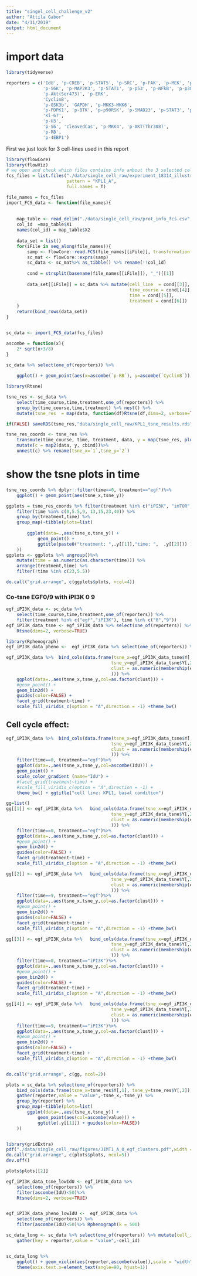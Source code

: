 ```yaml
---
title: "singel_cell_challenge_v2"
author: "Attila Gabor"
date: "4/11/2019"
output: html_document
---
```


# import data
```r
library(tidyverse)
```


```r
reporters = c('IdU', 'p-CREB', 'p-STAT5', 'p-SRC', 'p-FAK', 'p-MEK', 'p-MAPKAPK2',
			  'p-S6K', 'p-MAP2K3', 'p-STAT1', 'p-p53', 'p-NFkB', 'p-p38', 'p-AMPK',
			  'p-Akt(Ser473)', 'p-ERK', 
			  'CyclinB', 
			  'p-GSK3b', 'GAPDH', 'p-MKK3-MKK6',
			  'p-PDPK1', 'p-BTK', 'p-p90RSK', 'p-SMAD23', 'p-STAT3', 'p-JNK',
			  'Ki-67', 
			  'p-H3',
			  'p-S6', 'cleavedCas', 'p-MKK4', 'p-AKT(Thr308)',
			  'p-RB',
			  'p-4EBP1')
```

First we just look for 3 cell-lines used in this report
```r
library(flowCore)
library(flowViz)
# we open and check which files contains info anbout the 3 selected cell-lines. 
fcs_files = list.files("./data/single_cell_raw/experiment_18314_illustration_39845_spill_applied_fcs_files/",
					   pattern = "KPL1_A",
					   full.names = T)

file_names = fcs_files
import_FCS_data <- function(file_names){
	
	
	map_table <- read_delim("./data/single_cell_raw/prot_info_fcs.csv",delim = ";",col_names = F)	
	col_id  =map_table$X1
	names(col_id) = map_table$X2
	
	data_set = list()
	for(iFile in seq_along(file_names)){
		samp <- flowCore::read.FCS(file_names[[iFile]], transformation = FALSE)
		sc_mat <- flowCore::exprs(samp)
		sc_data <- sc_mat%>% as_tibble() %>% rename(!!col_id)
		
		cond = strsplit(basename(file_names[[iFile]]), "_")[[1]]
		
		data_set[[iFile]] = sc_data %>% mutate(cell_line  = cond[[3]],
											   time_course = cond[[4]],
											   time = cond[[5]],
											   treatment = cond[[6]]) 
	}
	return(bind_rows(data_set))
}


sc_data <- import_FCS_data(fcs_files)

```

```r
ascombe = function(x){
	2* sqrt(x+3/8) 
}

sc_data %>% select(one_of(reporters)) %>%
	
	ggplot() + geom_point(aes(x=ascombe(`p-RB`), y=ascombe(`CyclinB`)),alpha=0.2)
```


```r
library(Rtsne)

tsne_res <- sc_data %>% 
	select(time_course,time,treatment,one_of(reporters)) %>%
	group_by(time_course,time,treatment) %>% nest() %>%
	mutate(tsne_res  = map(data, function(df)Rtsne(df,dims=2, verbose=TRUE)))

if(FALSE) saveRDS(tsne_res,"data/single_cell_raw/KPL1_tsne_results.rds")

tsne_res_coords <- tsne_res %>%
	transmute(time_course, time, treatment, data, y = map(tsne_res, pluck("Y"))) %>%
	mutate(c = map2(data, y, cbind))%>%
	unnest(c) %>% rename(tsne_x=`1`,tsne_y=`2`)
```




# show the tsne plots in time 

```r
tsne_res_coords %>% dplyr::filter(time==0, treatment=="egf")%>%
	ggplot() + geom_point(aes(tsne_x,tsne_y))

ggplots = tsne_res_coords %>% filter(treatment %in% c("iPI3K", "imTOR", "iEGFR", "iPKC",  "iMEK", "egf" )) %>%
	filter(time %in% c(0,5.5,9, 13,15,23,40)) %>%
	group_by(treatment,time) %>%
	group_map(~tibble(plots=list(
		
		ggplot(data=.,aes(tsne_x,tsne_y)) +
			geom_point() +
			ggtitle(paste0("treatment: ",.y[[1]],"time: ",  .y[[2]])) )
	))
ggplots <- ggplots %>% ungroup()%>%
	mutate(time = as.numeric(as.character(time))) %>%
	arrange(treatment,time) %>%
	filter(!time %in% c(23,5.5))
```

```r
do.call("grid.arrange", c(ggplots$plots, ncol=4))
```



### Co-tsne EGF0/9 with iPI3K 0 9 

```r
egf_iPI3K_data <- sc_data %>% 
	select(time_course,time,treatment,one_of(reporters)) %>%
	filter(treatment %in% c("egf","iPI3K"), time %in% c("0","9")) 
egf_iPI3K_data_tsne <- egf_iPI3K_data %>% select(one_of(reporters)) %>%
	Rtsne(dims=2, verbose=TRUE)

library(Rphenograph)
egf_iPI3K_data_pheno <-  egf_iPI3K_data %>% select(one_of(reporters)) %>% Rphenograph(k = 100)

```


```r
egf_iPI3K_data %>%	bind_cols(data.frame(tsne_x=egf_iPI3K_data_tsne$Y[,1],
										tsne_y=egf_iPI3K_data_tsne$Y[,2],
										clust = as.numeric(membership(egf_iPI3K_data_pheno[[2]])
										))) %>%
	ggplot(data=.,aes(tsne_x,tsne_y,col=as.factor(clust))) +
	#geom_point() + 
	geom_bin2d() +
	guides(color=FALSE) +
	facet_grid(treatment~time) +
	scale_fill_viridis_c(option = "A",direction = -1) +theme_bw()
```


## Cell cycle effect: 
```r
egf_iPI3K_data %>%	bind_cols(data.frame(tsne_x=egf_iPI3K_data_tsne$Y[,1],
										tsne_y=egf_iPI3K_data_tsne$Y[,2],
										clust = as.numeric(membership(egf_iPI3K_data_pheno[[2]])
										))) %>%
	filter(time==0, treatment=="egf")%>%
	ggplot(data=.,aes(tsne_x,tsne_y,col=ascombe(IdU))) +
	geom_point() + 
	scale_color_gradient (name="IdU") +
	#facet_grid(treatment~time) +
	#scale_fill_viridis_c(option = "A",direction = -1) +
	theme_bw() + ggtitle("cell line: KPL1, basal condition")

```


```r
gg=list()
gg[[1]] <- egf_iPI3K_data %>%	bind_cols(data.frame(tsne_x=egf_iPI3K_data_tsne$Y[,1],
										tsne_y=egf_iPI3K_data_tsne$Y[,2],
										clust = as.numeric(membership(egf_iPI3K_data_pheno[[2]])
										))) %>%
	filter(time==0, treatment=="egf")%>%
	ggplot(data=.,aes(tsne_x,tsne_y,col=as.factor(clust))) +
	#geom_point() + 
	geom_bin2d() +
	guides(color=FALSE) +
	facet_grid(treatment~time) +
	scale_fill_viridis_c(option = "A",direction = -1) +theme_bw()

gg[[2]] <- egf_iPI3K_data %>%	bind_cols(data.frame(tsne_x=egf_iPI3K_data_tsne$Y[,1],
										tsne_y=egf_iPI3K_data_tsne$Y[,2],
										clust = as.numeric(membership(egf_iPI3K_data_pheno[[2]])
										))) %>%
	filter(time==9, treatment=="egf")%>%
	ggplot(data=.,aes(tsne_x,tsne_y,col=as.factor(clust))) +
	#geom_point() + 
	geom_bin2d() +
	guides(color=FALSE) +
	facet_grid(treatment~time) +
	scale_fill_viridis_c(option = "A",direction = -1) +theme_bw()

gg[[3]] <- egf_iPI3K_data %>%	bind_cols(data.frame(tsne_x=egf_iPI3K_data_tsne$Y[,1],
										tsne_y=egf_iPI3K_data_tsne$Y[,2],
										clust = as.numeric(membership(egf_iPI3K_data_pheno[[2]])
										))) %>%
	filter(time==0, treatment=="iPI3K")%>%
	ggplot(data=.,aes(tsne_x,tsne_y,col=as.factor(clust))) +
	#geom_point() + 
	geom_bin2d() +
	guides(color=FALSE) +
	facet_grid(treatment~time) +
	scale_fill_viridis_c(option = "A",direction = -1) +theme_bw()

gg[[4]] <- egf_iPI3K_data %>%	bind_cols(data.frame(tsne_x=egf_iPI3K_data_tsne$Y[,1],
										tsne_y=egf_iPI3K_data_tsne$Y[,2],
										clust = as.numeric(membership(egf_iPI3K_data_pheno[[2]])
										))) %>%
	filter(time==9, treatment=="iPI3K")%>%
	ggplot(data=.,aes(tsne_x,tsne_y,col=as.factor(clust))) +
	#geom_point() + 
	geom_bin2d() +
	guides(color=FALSE) +
	facet_grid(treatment~time) +
	scale_fill_viridis_c(option = "A",direction = -1) +theme_bw()


do.call("grid.arrange", c(gg, ncol=2))
```


```r
plots = sc_data %>% select(one_of(reporters)) %>%
	bind_cols(data.frame(tsne_x=tsne_res$Y[,1], tsne_y=tsne_res$Y[,2])) %>%
	gather(reporter,value = "value",-tsne_x,-tsne_y) %>%
	group_by(reporter) %>%
	group_map(~tibble(plots=list(
		ggplot(data=.,aes(tsne_x,tsne_y)) +
			geom_point(aes(col=ascombe(value))) +
			ggtitle(.y[[1]]) + guides(color=FALSE))
	))


library(gridExtra)
pdf("./data/single_cell_raw/figures/JIMT1_A_0_egf_clusters.pdf",width = 14,height = 14)
do.call("grid.arrange", c(plots$plots, ncol=5))
dev.off()

plots$plots[[2]]
```
```r


egf_iPI3K_data_tsne_lowIdU <- egf_iPI3K_data %>%
	select(one_of(reporters)) %>%
	filter(ascombe(IdU)<50)%>%
	Rtsne(dims=2, verbose=TRUE)


egf_iPI3K_data_pheno_lowIdU <-  egf_iPI3K_data %>%
	select(one_of(reporters)) %>%
	filter(ascombe(IdU)<50)%>% Rphenograph(k = 500)

```


```r

sc_data_long <- sc_data %>% select(one_of(reporters)) %>% mutate(cell_id = 1:nrow(.)) %>%
	gather(key = reporter,value = "value",-cell_id)


sc_data_long %>%
	ggplot() + geom_violin(aes(reporter,ascombe(value)),scale = "width") + 
	theme(axis.text.x=element_text(angle=90, hjust=1))

```
